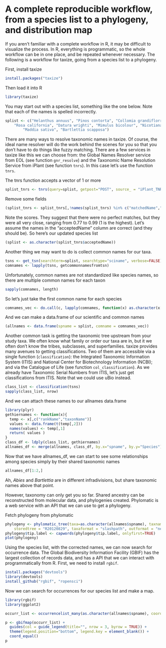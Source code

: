 <!--
%\VignetteEngine{knitr}
%\VignetteIndexEntry{An R Markdown Vignette made with knitr}
-->

A complete reproducible workflow, from a species list to a phylogeny, and distribution map
======

If you aren't familiar with a complete workflow in R, it may be difficult to visualize the process. In R, everything is programmatic, so the whole workflow can be in one place, and be repeated whenever necessary. The following is a workflow for taxize, going from a species list to a phylogeny. 

First, install taxize

```r
install.packages("taxize")
```

Then load it into R

```r
library(taxize)
```

You may start out with a species list, something like the one below. Note that each of the names is spelled incorrectly.

```r
splist <- c("Helanthus annuus", "Pinos contorta", "Collomia grandiflorra", "Abies magnificaa", 
  	"Rosa california", "Datura wrighti", "Mimulus bicolour", "Nicotiana glauca",
		"Maddia sativa", "Bartlettia scapposa")
```

There are many ways to resolve taxonomic names in taxize. Of course, the ideal name resolver will do the work behind the scenes for you so that you don't have to do things like fuzzy matching. There are a few services in taxize like this we can choose from: the Global Names Resolver service from EOL (see function `gnr_resolve`) and the Taxonomic Name Resolution Service from iPlant (see function `tnrs`). In this case let's use the function `tnrs`. 


The tnrs function accepts a vector of 1 or more

```r
splist_tnrs <- tnrs(query=splist, getpost="POST", source_ = "iPlant_TNRS")
```

Remove some fields

```r
(splist_tnrs <- splist_tnrs[,!names(splist_tnrs) %in% c("matchedName","annotations","uri")])
```

Note the scores. They suggest that there were no perfect matches, but they were all very close, ranging from 0.77 to 0.99 (1 is the highest). Let's assume the names in the "acceptedName" column are correct (and they should be). So here's our updated species list

```r
(splist <- as.character(splist_tnrs$acceptedName))
```

Another thing we may want to do is collect common names for our taxa. 

```r
tsns <- get_tsn(searchterm=splist, searchtype="sciname", verbose=FALSE)
comnames <- lapply(tsns, getcommonnamesfromtsn)
```

Unfortunately, common names are not standardized like species names, so there are multiple common names for each taxon

```r
sapply(comnames, length)
```

So let's just take the first common name for each species

```r
comnames_vec <- do.call(c, lapply(comnames, function(x) as.character(x[1,"comname"])))
```

And we can make a data.frame of our scientific and common names

```r
(allnames <- data.frame(spname = splist, comname = comnames_vec))
```

Another common task is getting the taxonomic tree upstream from your study taxa. We often know what family or order our taxa are in, but it we often don't know the tribes, subclasses, and superfamilies. taxize provides many avenues to getting classifications. Two of them are accessible via a single function (`classification`): the Integrated Taxonomic Information System (ITIS) and National Center for Biotechnology Information (NCBI); and via the Catalogue of Life (see function `col_classification`). As we already have Taxonomic Serial Numbers from ITIS, let's just get classifications from ITIS. Note that we could use uBio instead.

```r
class_list <- classification(tsns)
sapply(class_list, nrow)
```

And we can attach these names to our allnames data.frame

```r
library(plyr)
gethiernames <- function(x){
  temp <- x[,c("rankName","taxonName")]
  values <- data.frame(t(temp[,2]))
  names(values) <- temp[,1]
  return( values )
}
class_df <- ldply(class_list, gethiernames)
allnames_df <- merge(allnames, class_df, by.x="spname", by.y="Species")
```

Now that we have allnames_df, we can start to see some relationships among species simply by their shared taxonomic names

```r
allnames_df[1:2,]
```

Ah, *Abies* and *Bartlettia* are in different infradivisions, but share taxonomic names above that point.

However, taxonomy can only get you so far. Shared ancestry can be reconstructed from molecular data, and phylogenies created. Phylomatic is a web service with an API that we can use to get a phylogeny. 

Fetch phylogeny from phylomatic 

```r
phylogeny <- phylomatic_tree(taxa=as.character(allnames$spname), taxnames=TRUE, get = 'POST', informat='newick', method = "phylomatic",
    storedtree = "R20120829", taxaformat = "slashpath", outformat = "newick", clean = "true", parallel=TRUE)
phylogeny$tip.label <- capwords(phylogeny$tip.label, onlyfirst=TRUE)
plot(phylogeny)
```

Using the species list, with the corrected names, we can now search for occurrence data. The Global Biodiversity Information Facility (GBIF) has the largest collection of records data, and has a  API that we can interact with programmatically from R. First, we need to install `rgbif`.

```r
install.packages("devtools")
library(devtools)
install_github("rgbif", "ropensci")
```

Now we can search for occurrences for our species list and make a map.

```r
library(rgbif)
library(ggplot2) 

occurr_list <- occurrencelist_many(as.character(allnames$spname), coordinatestatus = TRUE, maxresults = 100, removeZeros=TRUE, fixnames="changealltorig")

p <- gbifmap(occurr_list) + 
  guides(col = guide_legend(title="", nrow = 3, byrow = TRUE)) + 
  theme(legend.position="bottom", legend.key = element_blank()) +
  coord_equal() 
p
```